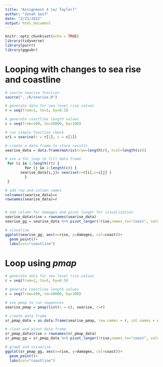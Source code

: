 ```yaml
---
title: "Assignment 4 (w/ Taylor)"
author: "Jonah Seif"
date: "2/23/2022"
output: html_document
---
```


```r
knitr::opts_chunk$set(echo = TRUE)
library(tidyverse)
library(purrr)
library(ggpubr)
```

# Looping with changes to sea rise and coastline

```r
# source searise function
source("../R/searise.R")

# generate data for sea level rise values
r = seq(from=1, to=5, by=0.5)

# generate coastline length values
c = seq(from=100, to=10000, by=100)

# run simple function check
sr1 = searise(r = r[1], c = c[1])

# create a data frame to store results
searise_data = data.frame(matrix(nrow=length(r), ncol=length(c)))

# use a for loop to fill data frame
 for (i in 1:length(r)) {
         for (j in 1:length(c)) {
       searise_data[i,j]= searise(r=r[i],c=c[j] )
         }
 }

# add row and column names
colnames(searise_data)=c
rownames(searise_data)=r


# add column for damages and pivot longer for visualization
searise_data$rise = rownames(searise_data)
searise_gg = searise_data %>% pivot_longer(!rise,names_to="coast", values_to="damages")

# visualize
ggplot(searise_gg, aes(x=rise, y=damages, col=coast))+
  geom_point()+
  labs(col="coastline")
```

# Loop using *pmap*

```r
# generate data for sea level rise values
r = seq(from=1, to=5, by=0.5)

# generate coastline length values
c = seq(from=100, to=10000, by=100)

# use pmap to run sequences
searise_pmap = pmap(list(c = c), searise, r=r)

# create data frame 
sr_pmap_data = as.data.frame(searise_pmap, row.names = r, col.names = c)

# clean and pivot data frame
sr_pmap_data$rise = rownames(sr_pmap_data)
sr_pmap_gg = sr_pmap_data %>% pivot_longer(!rise,names_to="coast", values_to="damages")

# graph and visualize
ggplot(sr_pmap_gg, aes(x=rise, y=damages, col=coast))+
  geom_point()+
  labs(col="coastline")
```


